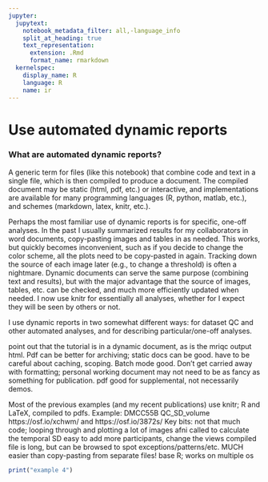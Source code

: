 ---
jupyter:
  jupytext:
    notebook_metadata_filter: all,-language_info
    split_at_heading: true
    text_representation:
      extension: .Rmd
      format_name: rmarkdown
  kernelspec:
    display_name: R
    language: R
    name: ir
---

# Use automated dynamic reports
### What are automated dynamic reports?
A generic term for files (like this notebook) that combine code and text in a single file, which is then compiled to produce a document. The compiled document may be static (html, pdf, etc.) or interactive, and implementations are available for many programming languages (R, python, matlab, etc.), and  schemes (markdown, latex, knitr, etc.). 

Perhaps the most familiar use of dynamic reports is for specific, one-off analyses. In the past I usually summarized results for my collaborators in word documents, copy-pasting images and tables in as needed. This works, but quickly becomes inconvenient, such as if you decide to change the color scheme, all the plots need to be copy-pasted in again. Tracking down the source of each image later (e.g., to change a threshold) is often a nightmare. Dynamic documents can serve the same purpose (combining text and results), but with the major advantage that the source of images, tables, etc. can be checked, and much more efficiently updated when needed. I now use knitr for essentially all analyses, whether for I expect they will be seen by others or not.


I use dynamic reports in two somewhat different ways: for dataset QC and other automated analyses, and for describing particular/one-off analyses. 


point out that the tutorial is in a dynamic document, as is the mriqc output html. Pdf can be better for archiving; static docs can be good. have to be careful about caching, scoping. Batch mode good. Don't get carried away with formatting; personal working document may not need to be as fancy as something for publication. pdf good for supplemental, not necessarily demos.

Most of the previous examples (and my recent publications) use knitr; R and LaTeX, compiled to pdfs. 
Example: DMCC55B QC_SD_volume  https://osf.io/xchwm/ and https://osf.io/3872s/
Key bits:
not that much code; looping through and plotting a lot of images
afni called to calculate the temporal SD
easy to add more participants, change the views
compiled file is long, but can be browsed to spot exceptions/patterns/etc.
MUCH easier than copy-pasting from separate files!
base R; works on multiple os


```{r}

print("example 4")

```